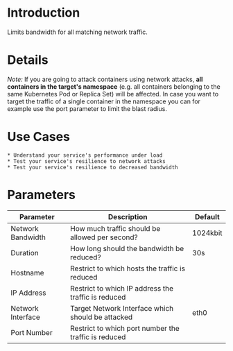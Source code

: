 # Introduction

Limits bandwidth for all matching network traffic.

# Details

_Note:_ If you are going to attack containers using network attacks, **all containers in the target's namespace** (e.g. all containers belonging to the same Kubernetes Pod or Replica Set) will be affected. In case you want to target the traffic of a single container in the namespace you can for example use the port parameter to limit the blast radius.


# Use Cases

    * Understand your service's performance under load
    * Test your service's resilience to network attacks
    * Test your service's resilience to decreased bandwidth

# Parameters

| Parameter         | Description                                          | Default  |
|-------------------|------------------------------------------------------|----------|
| Network Bandwidth | How much traffic should be allowed per second?       | 1024kbit |
| Duration          | How long should the bandwidth be reduced?            | 30s      |
| Hostname          | Restrict to which hosts the traffic is reduced       |          |
| IP Address        | Restrict to which IP address the traffic is reduced  |          |
| Network Interface | Target Network Interface which should be attacked    | eth0     |
| Port Number       | Restrict to which port number the traffic is reduced |          |

